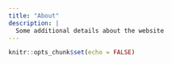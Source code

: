 ```yaml
---
title: "About"
description: |
  Some additional details about the website
---
```


```r
knitr::opts_chunk$set(echo = FALSE)
```

